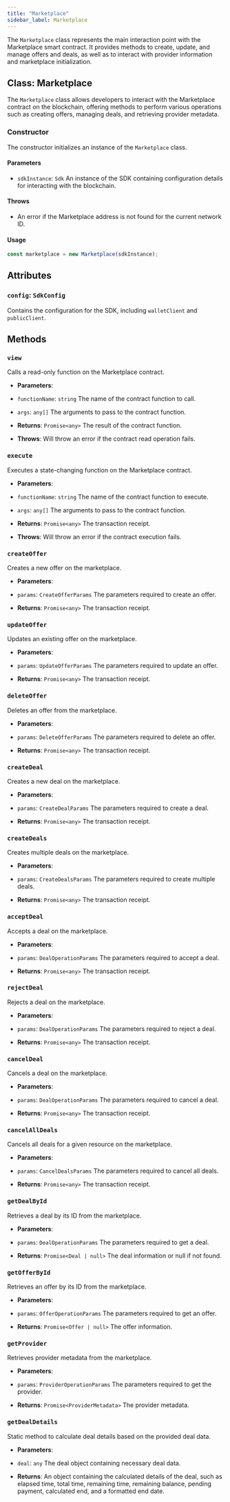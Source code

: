 ```yaml
---
title: "Marketplace"
sidebar_label: Marketplace
---
```


The `Marketplace` class represents the main interaction point with the Marketplace smart contract. It provides methods to create, update, and manage offers and deals, as well as to interact with provider information and marketplace initialization.

## Class: Marketplace

The `Marketplace` class allows developers to interact with the Marketplace contract on the blockchain, offering methods to perform various operations such as creating offers, managing deals, and retrieving provider metadata.

### Constructor

The constructor initializes an instance of the `Marketplace` class.

#### Parameters

- `sdkInstance`: `Sdk`
An instance of the SDK containing configuration details for interacting with the blockchain.

#### Throws

- An error if the Marketplace address is not found for the current network ID.

#### Usage

```javascript
const marketplace = new Marketplace(sdkInstance);
```

## Attributes

### `config`: `SdkConfig`
Contains the configuration for the SDK, including `walletClient` and `publicClient`.

## Methods

### `view`

Calls a read-only function on the Marketplace contract.

- **Parameters**:
- `functionName`: `string`
The name of the contract function to call.

- `args`: `any[]`
The arguments to pass to the contract function.

- **Returns**: `Promise<any>`
The result of the contract function.

- **Throws**:
Will throw an error if the contract read operation fails.

### `execute`

Executes a state-changing function on the Marketplace contract.

- **Parameters**:
- `functionName`: `string`
The name of the contract function to execute.

- `args`: `any[]`
The arguments to pass to the contract function.

- **Returns**: `Promise<any>`
The transaction receipt.

- **Throws**:
Will throw an error if the contract execution fails.

### `createOffer`

Creates a new offer on the marketplace.

- **Parameters**:
- `params`: `CreateOfferParams`
The parameters required to create an offer.

- **Returns**: `Promise<any>`
The transaction receipt.

### `updateOffer`

Updates an existing offer on the marketplace.

- **Parameters**:
- `params`: `UpdateOfferParams`
The parameters required to update an offer.

- **Returns**: `Promise<any>`
The transaction receipt.

### `deleteOffer`

Deletes an offer from the marketplace.

- **Parameters**:
- `params`: `DeleteOfferParams`
The parameters required to delete an offer.

- **Returns**: `Promise<any>`
The transaction receipt.

### `createDeal`

Creates a new deal on the marketplace.

- **Parameters**:
- `params`: `CreateDealParams`
The parameters required to create a deal.

- **Returns**: `Promise<any>`
The transaction receipt.

### `createDeals`

Creates multiple deals on the marketplace.

- **Parameters**:
- `params`: `CreateDealsParams`
The parameters required to create multiple deals.

- **Returns**: `Promise<any>`
The transaction receipt.

### `acceptDeal`

Accepts a deal on the marketplace.

- **Parameters**:
- `params`: `DealOperationParams`
The parameters required to accept a deal.

- **Returns**: `Promise<any>`
The transaction receipt.

### `rejectDeal`

Rejects a deal on the marketplace.

- **Parameters**:
- `params`: `DealOperationParams`
The parameters required to reject a deal.

- **Returns**: `Promise<any>`
The transaction receipt.

### `cancelDeal`

Cancels a deal on the marketplace.

- **Parameters**:
- `params`: `DealOperationParams`
The parameters required to cancel a deal.

- **Returns**: `Promise<any>`
The transaction receipt.

### `cancelAllDeals`

Cancels all deals for a given resource on the marketplace.

- **Parameters**:
- `params`: `CancelDealsParams`
The parameters required to cancel all deals.

- **Returns**: `Promise<any>`
The transaction receipt.

### `getDealById`

Retrieves a deal by its ID from the marketplace.

- **Parameters**:
- `params`: `DealOperationParams`
The parameters required to get a deal.

- **Returns**: `Promise<Deal | null>`
The deal information or null if not found.

### `getOfferById`

Retrieves an offer by its ID from the marketplace.

- **Parameters**:
- `params`: `OfferOperationParams`
The parameters required to get an offer.

- **Returns**: `Promise<Offer | null>`
The offer information.

### `getProvider`

Retrieves provider metadata from the marketplace.

- **Parameters**:
- `params`: `ProviderOperationParams`
The parameters required to get the provider.

- **Returns**: `Promise<ProviderMetadata>`
The provider metadata.

### `getDealDetails`

Static method to calculate deal details based on the provided deal data.

- **Parameters**:
- `deal`: `any`
The deal object containing necessary deal data.

- **Returns**:
An object containing the calculated details of the deal, such as elapsed time, total time, remaining time, remaining balance, pending payment, calculated end, and a formatted end date.

